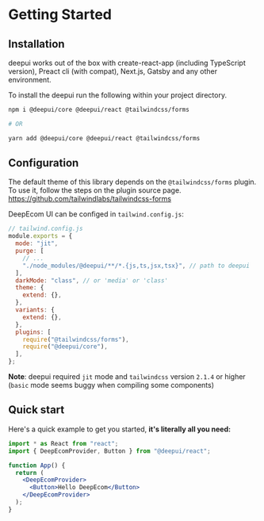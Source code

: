 # Getting Started

## Installation

deepui works out of the box with create-react-app (including TypeScript version), Preact cli (with compat), Next.js, Gatsby and any other environment.

To install the deepui run the following within your project directory.

```bash
npm i @deepui/core @deepui/react @tailwindcss/forms

# OR

yarn add @deepui/core @deepui/react @tailwindcss/forms
```

## Configuration

The default theme of this library depends on the `@tailwindcss/forms` plugin. To use it, follow the steps on the plugin source page. https://github.com/tailwindlabs/tailwindcss-forms

DeepEcom UI can be configed in `tailwind.config.js`:

```js
// tailwind.config.js
module.exports = {
  mode: "jit",
  purge: [
    // ...
    "./node_modules/@deepui/**/*.{js,ts,jsx,tsx}", // path to deepui
  ],
  darkMode: "class", // or 'media' or 'class'
  theme: {
    extend: {},
  },
  variants: {
    extend: {},
  },
  plugins: [
    require("@tailwindcss/forms"),
    require("@deepui/core"),
  ],
};
```

**Note**: deepui required `jit` mode and `tailwindcss` version `2.1.4` or higher (`basic` mode seems buggy when compiling some components)

## Quick start

Here's a quick example to get you started, **it's literally all you need:**

```jsx
import * as React from "react";
import { DeepEcomProvider, Button } from "@deepui/react";

function App() {
  return (
    <DeepEcomProvider>
      <Button>Hello DeepEcom</Button>
    </DeepEcomProvider>
  );
}
```
